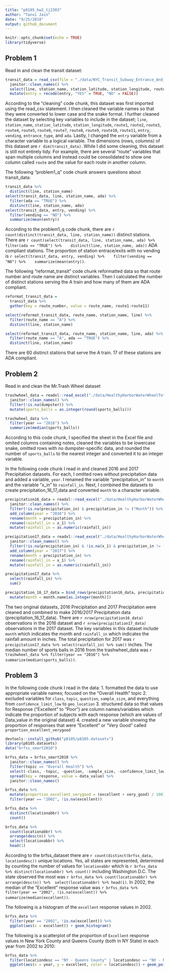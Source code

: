 ```yaml
---
title: "p8105_hw2_tj2383"
author: "Tanvi Jain"
date: "9/25/2018"
output: github_document
---
```


```r
knitr::opts_chunk$set(echo = TRUE)
library(tidyverse)
```

## Problem 1

Read in and clean the transit dataset:
```r
transit_data = read_csv(file = "./data/NYC_Transit_Subway_Entrance_And_Exit_Data.csv", col_types = "cccddcccccccccccccccccccccccddcc") %>% 
  janitor::clean_names() %>%
  select(line, station_name, station_latitude, station_longitude, route1:route11, entry, vending, entrance_type, ada) %>%
  mutate(entry = recode(entry, "YES" = TRUE, "NO" = FALSE))
```
According to the "cleaning" code chunk, this dataset was first imported using the read_csv statement. I then cleaned the variable names so that they were converted to lower case and the snake format. I further cleaned the dataset by selecting key variables to include in the dataset; `line`, `station_name`, `station_latitude`, `station_longitude`, `route1`, `route2`, `route3`, `route4`, `route5`, `route6`, `route7`, `route8`, `route9`, `route10`, `route11`, `entry`, `vending`, `entrance_type`, and `ada`. Lastly, I changed the `entry` variable from a character variable to a logical variable. The dimensions (rows, columns) of this dataset are `r dim(transit_data)`. While I did some cleaning, this dataset is still not entirely tidy. For example, there are several "route" variables that span multiple columns and instead could be consolidated to show one column called `route` and the value for each route in another column.


The following "problem1_q" code chunk answers questions about transit_data:
```r
transit_data %>% 
  distinct(line, station_name) 
select(transit_data, line, station_name, ada) %>% 
  filter(ada == "TRUE") %>% 
  distinct(line, station_name, ada)
select(transit_data, entry, vending) %>% 
  filter(vending == "NO") %>% 
  summarize(mean(entry))
```
According to the problem1_q code chunk, there are `r count(distinct(transit_data, line, station_name))` distinct stations. There are `r count(select(transit_data, line, station_name, ada) %>% 
  filter(ada == "TRUE") %>% 
  distinct(line, station_name, ada))` ADA compliant stations. The proportion of station entrace/exits with no vending is `r select(transit_data, entry, vending) %>% 
  filter(vending == "NO") %>% 
  summarize(mean(entry))`.


The following "reformat_transit" code chunk reformatted data so that route number and route name are distinct variables. Then I calculated the number of distinct stations serving the A train and how many of them are ADA compliant.
```r
reformat_transit_data = 
  transit_data %>% 
  gather(key = route_number, value = route_name, route1:route11)

select(reformat_transit_data, route_name, station_name, line) %>% 
  filter(route_name == "A") %>% 
  distinct(line, station_name)

select(reformat_transit_data, route_name, station_name, line, ada) %>% 
  filter(route_name == "A", ada == "TRUE") %>% 
  distinct(line, station_name)
```
There are 60 distinct stations that serve the A train. 17 of these stations are ADA compliant.

## Problem 2

Read in and clean the Mr.Trash Wheel dataset
```r
trashwheel_data = readxl::read_excel("./data/HealthyHarborWaterWheelTotals2017-9-26.xlsx", "Mr. Trash Wheel", range = cellranger::cell_cols("A:N")) %>% 
  janitor::clean_names() %>% 
  filter(!is.na(dumpster)) %>% 
  mutate(sports_balls = as.integer(round(sports_balls)))

trashwheel_data %>% 
  filter(year == "2016") %>% 
  summarize(median(sports_balls))
```
According to this code chunk, I specified the sheet in the Excel file and omited columns containing notes, cleaned the variables to be lowercase snake, omitted rows with no dumpster-specific data, and rounded the number of `sports_balls` to the nearest integer and converted it to an integer variable.


In the following code chunk I read in and cleaned 2016 and 2017 Precipitation datasets. For each, I omitted rows without precipitation data and added a variable, `year`. I renamed the variable "precipitation_in" to `month` and the variable "x_in" to `rainfall_in`. Next, I combined the datasets to create precipitation_16_17_data and converted `month` to a character variable.
```r
precipitation16_data = readxl::read_excel("./data/HealthyHarborWaterWheelTotals2017-9-26.xlsx", "2016 Precipitation", range = cellranger::cell_cols("A:B")) %>% 
  janitor::clean_names() %>% 
  filter(!is.na(precipitation_in) & precipitation_in != ("Month")) %>% 
  add_column(year = "2016") %>% 
  rename(month = precipitation_in) %>% 
  rename(rainfall_in = x_1) %>% 
  mutate(rainfall_in = as.numeric(rainfall_in))

precipitation17_data = readxl::read_excel("./data/HealthyHarborWaterWheelTotals2017-9-26.xlsx", "2017 Precipitation", range = cellranger::cell_cols("A:B")) %>% 
  janitor::clean_names() %>% 
  filter(!is.na(precipitation_in) & !is.na(x_1) & precipitation_in != ("Month")) %>% 
  add_column(year = "2017") %>% 
  rename(month = precipitation_in) %>% 
  rename(rainfall_in = x_1) %>% 
  mutate(rainfall_in = as.numeric(rainfall_in))

precipitation17_data %>% 
  select(rainfall_in) %>% 
  sum()

precipitation_16_17_data = bind_rows(precipitation16_data, precipitation17_data) %>% 
  mutate(month = month.name[as.integer(month)]) 
```
The two original datasets, 2016 Precipitation and 2017 Precipitation were cleaned and combined to make 2016/2017 Precipitation data (precipitation_16_17_data). There are `r nrow(precipitation16_data) ` observations in the 2016 dataset and `r nrow(precipitation17_data) ` observations in the 2017 dataset. The key variables in this dataset include `month` which indicates the month and `rainfall_in` which indicates the rainfall amount in inches. The total precipitation for 2017 was `r precipitation17_data %>% select(rainfall_in) %>% sum()` inches. The median number of sports balls in 2016 from the trashwheel_data was `r trashwheel_data %>% filter(year == "2016") %>% summarize(median(sports_balls))`.

## Problem 3

In the following code chunk I read in the data:
1. formatted the data to use appropriate variable names;
focused on the “Overall Health” topic
2. excluded variables for `class`, `topic`, `question`, `sample_size`, and everything from `confidence_limit_low` to `geo_location`
3. structured data so that values for Response (“Excellent” to “Poor”) are column names/variables which indicate the proportion of subjects with each response (which are values of Data_value in the original dataset)
4. created a new variable showing the proportion of responses that were “Excellent” or “Very Good” called `proportion_excellent_verygood`
```r
devtools::install_github("p8105/p8105.datasets")
library(p8105.datasets)
data("brfss_smart2010")

brfss_data = brfss_smart2010 %>% 
  janitor::clean_names() %>% 
  filter(topic == "Overall Health") %>% 
  select(-class, -topic, -question, -sample_size, -confidence_limit_low:-geo_location) %>% 
  spread(key = response, value = data_value) %>% 
  janitor::clean_names()

brfss_data %>% 
  mutate(proportion_excellent_verygood = (excellent + very_good) / 100) %>% 
  filter(year == "2002", !is.na(excellent))

brfss_data %>% 
  distinct(locationabbr) %>% 
  count()

brfss_data %>% 
  count(locationabbr) %>% 
  arrange(desc(n)) %>% 
  select(locationabbr) %>% 
  head(1)
```
According to the brfss_dataset there are `r count(distinct(brfss_data, locationdesc))` unique locations. Yes, all states are represented, determined by counting the number of values for `locationabbr` which is `r brfss_data %>% distinct(locationabbr) %>% count()` including Washington D.C. The state observed the most was `r brfss_data %>% count(locationabbr) %>% arrange(desc(n)) %>% 
select(locationabbr) %>% head(1)`. In 2002, the median of the "Excellent" response value was `r brfss_data %>% filter(year == "2002", !is.na(excellent)) %>% 
  summarize(median(excellent))`.

The following is a histogram of the `excellent` response values in 2002.
```r
brfss_data %>% 
  filter(year == "2002", !is.na(excellent)) %>% 
  ggplot(aes(x = excellent)) + geom_histogram()
```

The following is a scatterplot of the proportion of `Excellent` response values in New York County and Queens County (both in NY State) in each year from 2002 to 2010:
```r
brfss_data %>% 
  filter(locationdesc == "NY - Queens County" | locationdesc == "NY - New York County") %>% 
  ggplot(aes(x = year, y = excellent, color = locationdesc)) + geom_point()
```


